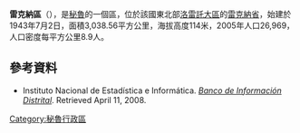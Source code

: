 '''雷克納區'''（{{lang-es|Distrito de Requena}}），是[[秘魯|秘魯]]的一個區，位於該國東北部[[洛雷託大區|洛雷託大區]]的[[雷克納省|雷克納省]]，始建於1943年7月2日，面積3,038.56平方公里，海拔高度114米，2005年人口26,969，人口密度每平方公里8.9人。

==參考資料==
*Instituto Nacional de Estadística e Informática. ''[https://web.archive.org/web/20080423164200/http://desa.inei.gob.pe/mapas/bid/ Banco de Información Distrital]''. Retrieved April 11, 2008.

{{Peru-geo-stub}}
[[Category:秘魯行政區|Category:秘魯行政區]]